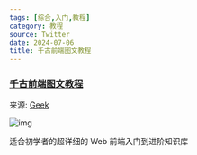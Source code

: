 ```yaml
---
tags: [综合,入门,教程]
category: 教程
source: Twitter
date: 2024-07-06
title: 千古前端图文教程
---
```


### [千古前端图文教程](https://web.qianguyihao.com/)
 
来源: [Geek](https://x.com/geekbb/status/1804771690293145661?s=09&t=K2X7E-URwZVF4u3EUFKQDg)  

![img](/sections/003.web-tutorial.png)

适合初学者的超详细的 Web 前端入门到进阶知识库
